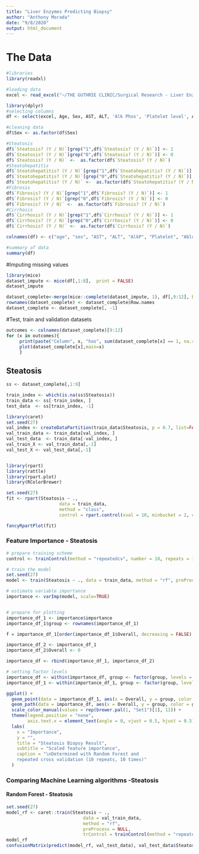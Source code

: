 ```yaml
---
title: "Liver Enzymes Predicting Biopsy"
author: "Anthony Morada"
date: "9/8/2020"
output: html_document
---
```


# The Data
```r
#libraries
library(readxl)

#loading data
excel <- read_excel("~/THE GUTHRIE CLINIC/Surgical Research - Liver Enzymes Predicting Biopsy/Bariatric Surgery Patient Spreadsheet -Statistic Code.xlsx", col_types = c("skip", "date", "text", "numeric", "text", "text", "text", "numeric", "numeric", "numeric", "numeric", "numeric", "numeric", "text", "text", "text", "text", "text", "skip"), skip = 1)

```

```r
library(dplyr)
#selecting columns
df <- select(excel, Age, Sex, AST, ALT, 'Alk Phos', 'Platelet level', Albumin, INR, 'Steatosis? (Y / N)', 'Steatohepatitis? (Y / N)', 'Fibrosis? (Y / N)', 'Cirrhosis? (Y / N)')

#cleaning data
df$Sex <- as.factor(df$Sex)

#Steatosis
df$`Steatosis? (Y / N)`[grep("1",df$`Steatosis? (Y / N)`)] <- 1
df$`Steatosis? (Y / N)`[grep("0",df$`Steatosis? (Y / N)`)] <- 0
df$`Steatosis? (Y / N)` <-  as.factor(df$`Steatosis? (Y / N)`)
#Steatohepatitis
df$`Steatohepatitis? (Y / N)`[grep("1",df$`Steatohepatitis? (Y / N)`)] <- 1
df$`Steatohepatitis? (Y / N)`[grep("0",df$`Steatohepatitis? (Y / N)`)] <- 0
df$`Steatohepatitis? (Y / N)` <-  as.factor(df$`Steatohepatitis? (Y / N)`)
#Fibrosis
df$`Fibrosis? (Y / N)`[grep("1",df$`Fibrosis? (Y / N)`)] <- 1
df$`Fibrosis? (Y / N)`[grep("0",df$`Fibrosis? (Y / N)`)] <- 0
df$`Fibrosis? (Y / N)` <-  as.factor(df$`Fibrosis? (Y / N)`)
#Cirrhosis
df$`Cirrhosis? (Y / N)`[grep("1",df$`Cirrhosis? (Y / N)`)] <- 1
df$`Cirrhosis? (Y / N)`[grep("0",df$`Cirrhosis? (Y / N)`)] <- 0
df$`Cirrhosis? (Y / N)` <-  as.factor(df$`Cirrhosis? (Y / N)`)

colnames(df) <- c("age", "sex", "AST", "ALT", "AlkP", "Platelet", "Ablumin","INR", "Steatosis", "Steatohepatitis", "Fibrosis", "Cirrhosis")

#summary of data
summary(df)
```

#Imputing missing values
```r
library(mice)
dataset_impute <- mice(df[,1:8],  print = FALSE)
dataset_impute

dataset_complete<-merge(mice::complete(dataset_impute, 1), df[,9:12], by = "row.names", all = TRUE)
rownames(dataset_complete) <- dataset_complete$Row.names
dataset_complete <- dataset_complete[, -1]
```

#Test, train and validation datasets
```r

outcomes <- colnames(dataset_complete)[9:12]
for (x in outcomes){
     print(paste("Column", x, "has", sum(dataset_complete[x] == 1, na.rm = T), "samples"))
     plot(dataset_complete[x],main=x)
     }

```


## Steatosis
```r
ss <- dataset_complete[,1:9]

train_index <- which(is.na(ss$Steatosis))
train_data <- ss[-train_index, ]
test_data  <- ss[train_index, -1]

library(caret)
set.seed(27)
val_index <- createDataPartition(train_data$Steatosis, p = 0.7, list=FALSE)
val_train_data <- train_data[val_index, ]
val_test_data  <- train_data[-val_index, ]
val_train_X <- val_train_data[,-1]
val_test_X <- val_test_data[,-1]


library(rpart)
library(rattle)
library(rpart.plot)
library(RColorBrewer)

set.seed(27)
fit <- rpart(Steatosis ~ .,
                    data = train_data,
                    method = "class",
                    control = rpart.control(xval = 10, minbucket = 2, cp = 0), parms = list(split = "information"))

fancyRpartPlot(fit)
```

### Feature Importance - Steatosis
```r
# prepare training scheme
control <- trainControl(method = "repeatedcv", number = 10, repeats = 10)

# train the model
set.seed(27)
model <- train(Steatosis ~ ., data = train_data, method = "rf", preProcess = NULL, trControl = control)

# estimate variable importance
importance <- varImp(model, scale=TRUE)


# prepare for plotting
importance_df_1 <- importance$importance
importance_df_1$group <- rownames(importance_df_1)

f = importance_df_1[order(importance_df_1$Overall, decreasing = FALSE), "group"]

importance_df_2 <- importance_df_1
importance_df_2$Overall <- 0

importance_df <- rbind(importance_df_1, importance_df_2)

# setting factor levels
importance_df <- within(importance_df, group <- factor(group, levels = f))
importance_df_1 <- within(importance_df_1, group <- factor(group, levels = f))

ggplot() +
  geom_point(data = importance_df_1, aes(x = Overall, y = group, color = group), size = 2) +
  geom_path(data = importance_df, aes(x = Overall, y = group, color = group, group = group), size = 1) +
  scale_color_manual(values = rep(brewer.pal(1, "Set1")[1], 11)) +
  theme(legend.position = "none",
        axis.text.x = element_text(angle = 0, vjust = 0.5, hjust = 0.5)) +
  labs(
    x = "Importance",
    y = "",
    title = "Steatosis Biopsy Result",
    subtitle = "Scaled feature importance",
    caption = "\nDetermined with Random Forest and
    repeated cross validation (10 repeats, 10 times)"
  )

```


### Comparing Machine Learning algorithms -Steatosis
#### Random Forest - Steatosis
```r
set.seed(27)
model_rf <- caret::train(Steatosis ~ .,
                             data = val_train_data,
                             method = "rf",
                             preProcess = NULL,
                             trControl = trainControl(method = "repeatedcv", number = 10, repeats = 10, verboseIter = FALSE))
model_rf
confusionMatrix(predict(model_rf, val_test_data), val_test_data$Steatosis, positive='1')
```

